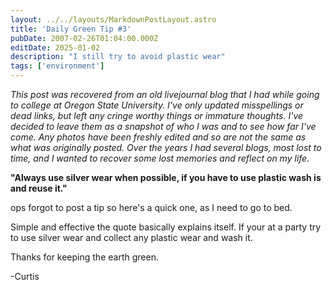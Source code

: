 ```yaml
---
layout: ../../layouts/MarkdownPostLayout.astro
title: 'Daily Green Tip #3'
pubDate: 2007-02-26T01:04:00.000Z
editDate: 2025-01-02
description: "I still try to avoid plastic wear"
tags: ['environment']
---
```



_This post was recovered from an old livejournal blog that I had while going to college at Oregon State University. I've only updated misspellings or dead links, but left any cringe worthy things or immature thoughts. I've decided to leave them as a snapshot of who I was and to see how far I've come. Any photos have been freshly edited and so are not the same as what was originally posted. Over the years I had several blogs, most lost to time, and I wanted to recover some lost memories and reflect on my life._

**"Always use silver wear when possible, if you have to use plastic wash is and reuse it."**

<DropCap letter='O' />

ops forgot to post a tip so here's a quick one, as I need to go to bed.

Simple and effective the quote basically explains itself. If your at a party try to use silver wear and collect any plastic wear and wash it.

Thanks for keeping the earth green.

-Curtis